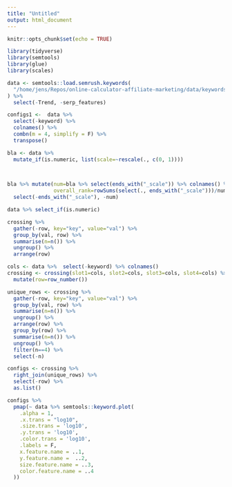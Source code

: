 ```yaml
---
title: "Untitled"
output: html_document
---
```


```r
knitr::opts_chunk$set(echo = TRUE)
```


```r
library(tidyverse)
library(semtools)
library(glue)
library(scales)

data <- semtools::load.semrush.keywords(
  "/home/jens/Repos/online-calculator-affiliate-marketing/data/keywords/calculator-phrase_fullsearch-us.csv"
) %>%
  select(-Trend, -serp_features)

configs1 <-  data %>%
  select(-keyword) %>%
  colnames() %>%
  combn(m = 4, simplify = F) %>% 
  transpose()
```


```r
bla <- data %>% 
  mutate_if(is.numeric, list(scale=~rescale(., c(0, 1))))  
  


bla %>% mutate(num=bla %>% select(ends_with("_scale")) %>% colnames() %>% length(), 
               overall_rank=rowSums(select(., ends_with("_scale")))/num) %>% 
  select(-ends_with("_scale"), -num)
```
```r
data %>% select_if(is.numeric)
```



```r

crossing %>% 
  gather(-row, key="key", value="val") %>% 
  group_by(val, row) %>% 
  summarise(n=n()) %>% 
  ungroup() %>% 
  arrange(row) 
```


```r

cols <- data %>%  select(-keyword) %>% colnames()
crossing <- crossing(slot1=cols, slot2=cols, slot3=cols, slot4=cols) %>% 
  mutate(row=row_number())

unique_rows <- crossing %>% 
  gather(-row, key="key", value="val") %>% 
  group_by(val, row) %>% 
  summarise(n=n()) %>% 
  ungroup() %>% 
  arrange(row) %>% 
  group_by(row) %>% 
  summarise(n=n()) %>% 
  ungroup() %>% 
  filter(n==4) %>% 
  select(-n)

configs <- crossing %>% 
  right_join(unique_rows) %>% 
  select(-row) %>% 
  as.list() 
```




```r

configs %>% 
  pmap(~ data %>% semtools::keyword.plot(
    .alpha = 1,
    .x.trans = "log10",
    .size.trans = 'log10',
    .y.trans = 'log10',
    .color.trans = 'log10',
    .labels = F,
    x.feature.name = ..1,
    y.feature.name =  ..2,
    size.feature.name = ..3,
    color.feature.name = ..4
  )) 

```
 
